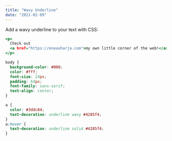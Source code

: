 ```yaml
---
title: "Wavy Underline"
date: "2021-02-09"
---
```


Add a wavy underline to your text with CSS:

```wavy.html
<p>
  Check out
  <a href="https://eneaxharja.com">my own little corner of the web!</a>
</p>
```

```wavy.css
body {
  background-color: #000;
  color: #fff;
  font-size: 24px;
  padding: 64px;
  font-family: sans-serif;
  text-align: center;
}

a {
  color: #3ddc84;
  text-decoration: underline wavy #4285f4;
}
a:hover {
  text-decoration: underline solid #4285f4;
}
```
